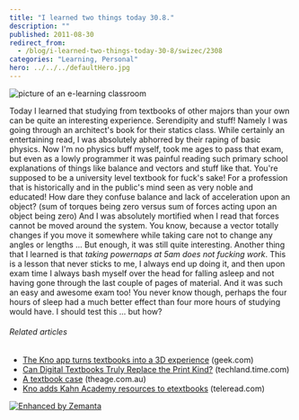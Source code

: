 ```yaml
---
title: "I learned two things today 30.8."
description: ""
published: 2011-08-30
redirect_from:
  - /blog/i-learned-two-things-today-30-8/swizec/2308
categories: "Learning, Personal"
hero: ../../../defaultHero.jpg
---
```


![picture of an e-learning classroom](http://swizec.com/blog/wp-content/uploads/2011/08/300px-Elearnroom1.jpg "picture of an e-learning classroom")

Today I learned that studying from textbooks of other majors than your own can be quite an interesting experience. Serendipity and stuff! Namely I was going through an architect's book for their statics class. While certainly an entertaining read, I was absolutely abhorred by their raping of basic physics. Now I'm no physics buff myself, took me ages to pass that exam, but even as a lowly programmer it was painful reading such primary school explanations of things like balance and vectors and stuff like that. You're supposed to be a university level textbook for fuck's sake! For a profession that is historically and in the public's mind seen as very noble and educated! How dare they confuse balance and lack of acceleration upon an object? (sum of torques being zero versus sum of forces acting upon an object being zero) And I was absolutely mortified when I read that forces cannot be moved around the system. You know, because a vector totally changes if you move it somewhere while taking care not to change any angles or lengths ... But enough, it was still quite interesting. Another thing that I learned is that _taking powernaps at 5am does not fucking work_. This is a lesson that never sticks to me, I always end up doing it, and then upon exam time I always bash myself over the head for falling asleep and not having gone through the last couple of pages of material. And it was such an easy and awesome exam too! You never know though, perhaps the four hours of sleep had a much better effect than four more hours of studying would have. I should test this ... but how?

###### Related articles

- [The Kno app turns textbooks into a 3D experience](http://www.geek.com/articles/apple/the-kno-app-turns-textbooks-into-a-3d-experience-20110822/) (geek.com)
- [Can Digital Textbooks Truly Replace the Print Kind?](http://techland.time.com/2011/08/29/can-digital-textbooks-truly-replace-the-print-kind/) (techland.time.com)
- [A textbook case](http://www.theage.com.au/national/education/a-textbook-case-for-digital-learning-20110815-1iujw.html) (theage.com.au)
- [Kno adds Kahn Academy resources to etextbooks](http://www.teleread.com/uncategorized/kno-adds-kahn-academy-resources-to-etextbooks/) (teleread.com)

[![Enhanced by Zemanta](http://img.zemanta.com/zemified_e.png?x-id=27b70712-8dd9-4829-8b8b-d5ff3a598dc4)](http://www.zemanta.com/ "Enhanced by Zemanta")

